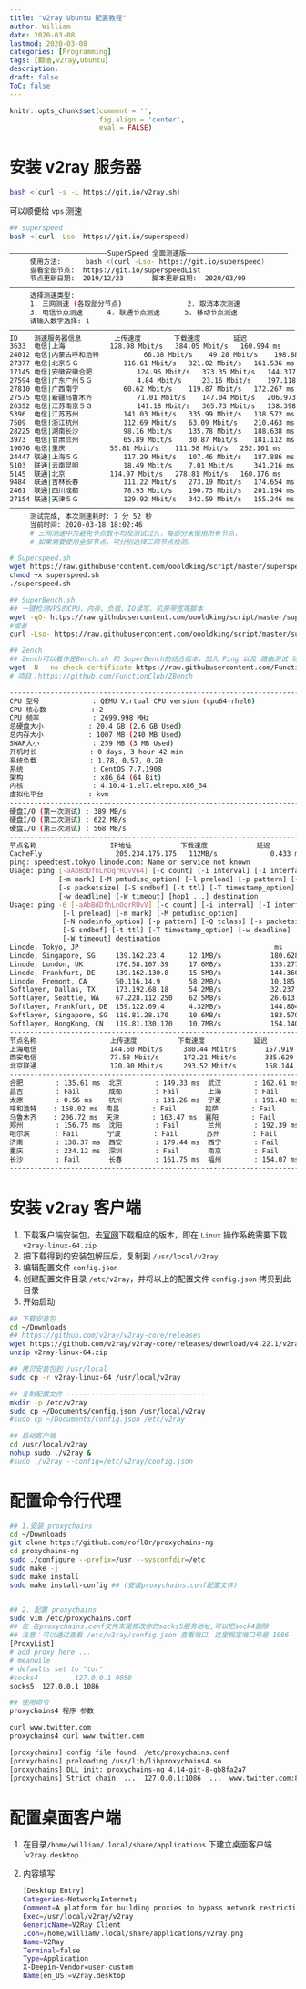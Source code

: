 ```yaml
---
title: "v2ray Ubuntu 配置教程"
author: William
date: 2020-03-08
lastmod: 2020-03-08
categories: [Programming]
tags: [翻墙,v2ray,Ubuntu]
description: 
draft: false
ToC: false
---
```


```r
knitr::opts_chunk$set(comment = '',
                      fig.align = 'center',
                      eval = FALSE)
```

# 安装 v2ray 服务器

```bash
bash <(curl -s -L https://git.io/v2ray.sh)
```

可以顺便给 `vps` 测速

```bash
## superspeed
bash <(curl -Lso- https://git.io/superspeed)

————————————————————————SuperSpeed 全面测速版—————————————————————————
     使用方法:      bash <(curl -Lso- https://git.io/superspeed)
     查看全部节点:  https://git.io/superspeedList
     节点更新日期:  2019/12/23       脚本更新日期:  2020/03/09
——————————————————————————————————————————————————————————————————————
     选择测速类型:
     1. 三网测速 (各取部分节点)                2. 取消本次测速
     3. 电信节点测速      4. 联通节点测速      5. 移动节点测速
     请输入数字选择: 1
——————————————————————————————————————————————————————————————————————
ID    测速服务器信息        上传速度        下载速度        延迟
3633  电信|上海　　　　　　 128.98 Mbit/s   384.05 Mbit/s   160.994 ms
24012 电信|内蒙古呼和浩特　　　　　　 66.38 Mbit/s    49.28 Mbit/s    198.881 ms
27377 电信|北京５Ｇ　　　　　　 116.61 Mbit/s   321.02 Mbit/s   161.536 ms
17145 电信|安徽安徽合肥　　　　　　 124.96 Mbit/s   373.35 Mbit/s   144.317 ms
27594 电信|广东广州５Ｇ　　　　　　 4.84 Mbit/s     23.16 Mbit/s    197.118 ms
27810 电信|广西南宁　　　　　　 60.62 Mbit/s    119.87 Mbit/s   172.267 ms
27575 电信|新疆乌鲁木齐　　　　　　 71.01 Mbit/s    147.04 Mbit/s   206.973 ms
26352 电信|江苏南京５Ｇ　　　　　　 141.18 Mbit/s   365.73 Mbit/s   138.398 ms
5396  电信|江苏苏州　　　　　　 141.03 Mbit/s   335.99 Mbit/s   138.572 ms
7509  电信|浙江杭州　　　　　　 112.69 Mbit/s   63.09 Mbit/s    210.463 ms
28225 电信|湖南长沙　　　　　　 98.16 Mbit/s    135.78 Mbit/s   188.638 ms
3973  电信|甘肃兰州　　　　　　 65.89 Mbit/s    30.87 Mbit/s    181.112 ms
19076 电信|重庆　　　　　　 55.81 Mbit/s    111.58 Mbit/s   252.101 ms
24447 联通|上海５Ｇ　　　　　　 117.29 Mbit/s   107.46 Mbit/s   187.886 ms
5103  联通|云南昆明　　　　　　 18.49 Mbit/s    7.01 Mbit/s     341.216 ms
5145  联通|北京　　　　　　 114.97 Mbit/s   278.81 Mbit/s   160.176 ms
9484  联通|吉林长春　　　　　　 111.22 Mbit/s   273.19 Mbit/s   174.654 ms
2461  联通|四川成都　　　　　　 78.93 Mbit/s    190.73 Mbit/s   201.194 ms
27154 联通|天津５Ｇ　　　　　　 129.92 Mbit/s   342.59 Mbit/s   155.246 ms
——————————————————————————————————————————————————————————————————————
     测试完成, 本次测速耗时: 7 分 52 秒
     当前时间: 2020-03-18 18:02:46
     # 三网测速中为避免节点数不均及测试过久，每部分未使用所有节点，
     # 如果需要使用全部节点，可分别选择三网节点检测。
```

```bash
# Superspeed.sh
wget https://raw.githubusercontent.com/oooldking/script/master/superspeed.sh
chmod +x superspeed.sh
./superspeed.sh
```

```bash
## SuperBench.sh
## 一键检测VPS的CPU、内存、负载、IO读写、机房带宽等脚本
wget -qO- https://raw.githubusercontent.com/oooldking/script/master/superbench.sh | bash
#或者
curl -Lso- https://raw.githubusercontent.com/oooldking/script/master/superbench.sh | bash
```

```bash
## Zench
## Zench可以看作是Bench.sh 和 SuperBench的结合版本，加入 Ping 以及 路由测试 功能，会生成测评报告，可以很方便地分享给其他朋友看自己的测评数据
wget -N --no-check-certificate https://raw.githubusercontent.com/FunctionClub/ZBench/master/ZBench-CN.sh && bash ZBench-CN.sh
# 项目：https://github.com/FunctionClub/ZBench

--------------------------------------------------------------------------
CPU 型号             : QEMU Virtual CPU version (cpu64-rhel6)
CPU 核心数           : 2
CPU 频率             : 2699.998 MHz
总硬盘大小           : 20.4 GB (2.6 GB Used)
总内存大小           : 1007 MB (240 MB Used)
SWAP大小             : 259 MB (3 MB Used)
开机时长             : 0 days, 3 hour 42 min
系统负载             : 1.78, 0.57, 0.20
系统                 : CentOS 7.7.1908
架构                 : x86_64 (64 Bit)
内核                 : 4.10.4-1.el7.elrepo.x86_64
虚拟化平台           : kvm
--------------------------------------------------------------------------
硬盘I/O (第一次测试) : 389 MB/s
硬盘I/O (第二次测试) : 622 MB/s
硬盘I/O (第三次测试) : 568 MB/s
--------------------------------------------------------------------------
节点名称                  IP地址            下载速度            延迟
CacheFly                  205.234.175.175   112MB/s             0.433 ms
ping: speedtest.tokyo.linode.com: Name or service not known
Usage: ping [-aAbBdDfhLnOqrRUvV64] [-c count] [-i interval] [-I interface]
            [-m mark] [-M pmtudisc_option] [-l preload] [-p pattern] [-Q tos]
            [-s packetsize] [-S sndbuf] [-t ttl] [-T timestamp_option]
            [-w deadline] [-W timeout] [hop1 ...] destination
Usage: ping -6 [-aAbBdDfhLnOqrRUvV] [-c count] [-i interval] [-I interface]
             [-l preload] [-m mark] [-M pmtudisc_option]
             [-N nodeinfo_option] [-p pattern] [-Q tclass] [-s packetsize]
             [-S sndbuf] [-t ttl] [-T timestamp_option] [-w deadline]
             [-W timeout] destination
Linode, Tokyo, JP                                                ms
Linode, Singapore, SG     139.162.23.4      12.1MB/s            180.628 ms
Linode, London, UK        176.58.107.39     17.6MB/s            135.277 ms
Linode, Frankfurt, DE     139.162.130.8     15.5MB/s            144.360 ms
Linode, Fremont, CA       50.116.14.9       58.2MB/s            10.185 ms
Softlayer, Dallas, TX     173.192.68.18     54.2MB/s            32.237 ms
Softlayer, Seattle, WA    67.228.112.250    62.5MB/s            26.613 ms
Softlayer, Frankfurt, DE  159.122.69.4      4.32MB/s            144.804 ms
Softlayer, Singapore, SG  119.81.28.170     10.6MB/s            183.570 ms
Softlayer, HongKong, CN   119.81.130.170    10.7MB/s            154.140 ms
--------------------------------------------------------------------------
节点名称                  上传速度          下载速度            延迟
上海电信                  144.60 Mbit/s     380.44 Mbit/s       157.919 ms
西安电信                  77.58 Mbit/s      172.21 Mbit/s       335.629 ms
北京联通                  120.90 Mbit/s     293.52 Mbit/s       158.144 ms
--------------------------------------------------------------------------
合肥        : 135.61 ms  北京        : 149.33 ms  武汉        : 162.61 ms
昌吉        : Fail       成都        : Fail       上海        : Fail
太原        : 0.56 ms    杭州        : 131.26 ms  宁夏        : 191.48 ms
呼和浩特    : 168.02 ms  南昌        : Fail       拉萨        : Fail
乌鲁木齐    : 206.72 ms  天津        : 163.47 ms  襄阳        : Fail
郑州        : 156.75 ms  沈阳        : Fail       兰州        : 192.39 ms
哈尔滨      : Fail       宁波        : Fail       苏州        : Fail
济南        : 138.37 ms  西安        : 179.44 ms  西宁        : Fail
重庆        : 234.12 ms  深圳        : Fail       南京        : Fail
长沙        : Fail       长春        : 161.75 ms  福州        : 154.07 ms
--------------------------------------------------------------------------
```



# 安装 v2ray 客户端

1. 下载客户端安装包，去[官网](https://github.com/v2ray/v2ray-core/releases)下载相应的版本，即在 `Linux` 操作系统需要下载 `v2ray-linux-64.zip` 
2. 把下载得到的安装包解压后，复制到 `/usr/local/v2ray`
3. 编辑配置文件 `config.json`
4. 创建配置文件目录 `/etc/v2ray`，并将以上的配置文件 `config.json` 拷贝到此目录
5. 开始启动

```bash
## 下载安装包
cd ~/Downloads
## https://github.com/v2ray/v2ray-core/releases
wget https://github.com/v2ray/v2ray-core/releases/download/v4.22.1/v2ray-linux-64.zip
unzip v2ray-linux-64.zip

## 拷贝安装包到 /usr/local
sudo cp -r v2ray-linux-64 /usr/local/v2ray

## 复制配置文件 ----------------------------------
mkdir -p /etc/v2ray
sudo cp ~/Documents/config.json /usr/local/v2ray
#sudo cp ~/Documents/config.json /etc/v2ray

## 启动客户端
cd /usr/local/v2ray
nohup sudo ./v2ray &
#sudo ./v2ray --config=/etc/v2ray/config.json
```

# 配置命令行代理

```bash
## 1.安装 proxychains
cd ~/Downloads
git clone https://github.com/rofl0r/proxychains-ng
cd proxychains-ng
sudo ./configure --prefix=/usr --sysconfdir=/etc
sudo make -j
sudo make install
sudo make install-config ## (安装proxychains.conf配置文件)


## 2. 配置 proxychains
sudo vim /etc/proxychains.conf
## 在 在proxychains.conf文件末尾修改你的socks5服务地址,可以把sock4删除
## 注意：可以通过查看 /etc/v2ray/config.json 查看端口，这里假定端口号是 1086
[ProxyList]
# add proxy here ...
# meanwile
# defaults set to "tor"
#socks4         127.0.0.1 9050
socks5  127.0.0.1 1086

## 使用命令
proxychains4 程序 参数

curl www.twitter.com
proxychains4 curl www.twitter.com

[proxychains] config file found: /etc/proxychains.conf
[proxychains] preloading /usr/lib/libproxychains4.so
[proxychains] DLL init: proxychains-ng 4.14-git-8-gb8fa2a7
[proxychains] Strict chain  ...  127.0.0.1:1086  ...  www.twitter.com:80  ...  OK
```





# 配置桌面客户端

1. 在目录`/home/william/.local/share/applications` 下建立桌面客户端 ``v2ray.desktop`

2. 内容填写

    ```bash
    [Desktop Entry]
    Categories=Network;Internet;
    Comment=A platform for building proxies to bypass network restrictions.
    Exec=/usr/local/v2ray/v2ray
    GenericName=V2Ray Client
    Icon=/home/william/.local/share/applications/v2ray.png
    Name=V2Ray
    Terminal=false
    Type=Application
    X-Deepin-Vendor=user-custom
    Name[en_US]=v2ray.desktop
    ```

   
